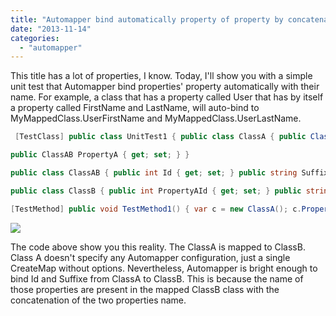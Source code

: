 ```yaml
---
title: "Automapper bind automatically property of property by concatenating property name"
date: "2013-11-14"
categories: 
  - "automapper"
---
```


This title has a lot of properties, I know. Today, I'll show you with a simple unit test that Automapper bind properties' property automatically with their name. For example, a class that has a property called User that has by itself a property called FirstName and LastName, will auto-bind to MyMappedClass.UserFirstName and MyMappedClass.UserLastName.


```csharp
 [TestClass] public class UnitTest1 { public class ClassA { public ClassA() { this.PropertyA = new ClassAB(); }

public ClassAB PropertyA { get; set; } }

public class ClassAB { public int Id { get; set; } public string Suffixe { get; set; } public string NotTheSame { get; set; } }

public class ClassB { public int PropertyAId { get; set; } public string PropertyASuffixe { get; set; } public string NotReallyTheSame { get; set; } }

[TestMethod] public void TestMethod1() { var c = new ClassA(); c.PropertyA.Id = 123; Mapper.CreateMap<ClassA, ClassB>(); var mapped = Mapper.Map<ClassA, ClassB>(c); Assert.AreEqual(c.PropertyA.Id,mapped.PropertyAId); Assert.AreEqual(c.PropertyA.Suffixe,mapped.PropertyASuffixe); Assert.IsNull(mapped.NotReallyTheSame); } } 
```

![](images/AutoMapperSuccess-400x68.png)

The code above show you this reality. The ClassA is mapped to ClassB. Class A doesn't specify any Automapper configuration, just a single CreateMap without options. Nevertheless, Automapper is bright enough to bind Id and Suffixe from ClassA to ClassB. This is because the name of those properties are present in the mapped ClassB class with the concatenation of the two properties name.
